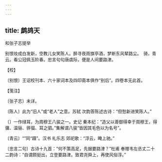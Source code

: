 ```yaml
---
---
---
```

title: 鹧鸪天
---



和张子志提举





别恨妆成白发新，空教儿女笑陈人。醉寻夜雨旗亭酒，梦断东风辇路尘。　骑，青云。看公冠佩玉阶春。忠言句句唐虞际，便是人间要路津。





【校】


〔别恨〕王诏校刊本、六十家词本及四印斋本俱作“别后”。四卷本无此首。





【笺注】


〔张子志〕未详。

〔陈人〕此为“旧人”或“老人”之意。苏轼 次韵答陈述古诗：“但愁新进笑陈人。”

〔〕一作绿耳，为周穆王八骏之一。史记 秦本纪：“造父以善御得幸于周穆王，得骥、温骊、骅骝、耳之驷。”集解谓八骏“皆因其毛色以为名号”。

〔青云〕“”同“蹑”。汉书 礼乐志 郊祀歌：“浮云，晻上驰。”

〔忠言二句〕古诗十九首：“何不策高足，先据要路津？”杜甫 奉赠韦左丞丈二十二韵诗：“自谓颇挺出，立登要路津。致君尧舜上，再使风俗淳。”